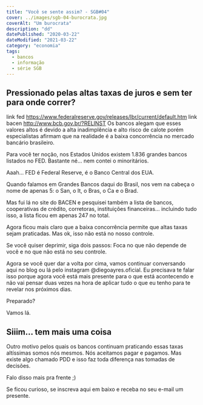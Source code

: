 ```yaml
---
title: "Você se sente assim? - SGB#04"
cover: ../images/sgb-04-burocrata.jpg
coverAlt: "Um burocrata"
description: "dd"
datePublished: "2020-03-22"
dateModified: "2021-03-22"
category: "economia"
tags:
  - bancos
  - informação
  - série SGB
---
```


## Pressionado pelas altas taxas de juros e sem ter para onde correr?

link fed https://www.federalreserve.gov/releases/lbr/current/default.htm
link bacen http://www.bcb.gov.br/?RELINST
Os bancos alegam que esses valores altos é devido a alta inadimplência e 
alto risco de calote porém especialistas afirmam que na realidade é a 
baixa concorrência no mercado bancário brasileiro.

Para você ter noção, nos Estados Unidos existem 1.836 grandes 
bancos listados no FED. Bastante né... nem contei o minoritários.

Aaah... FED é Federal Reserve, é o Banco Central dos EUA.

Quando falamos em Grandes Bancos daqui do Brasil, nos vem na cabeça o 
nome de apenas 5: o San, o It, o Bras, o Ca e o Brad.

Mas fui lá no site do BACEN e pesquisei também a lista de bancos, 
cooperativas de crédito, corretoras, instituições financeiras... 
incluindo tudo isso, a lista ficou em apenas 247 no total. 

Agora ficou mais claro que a baixa concorrência permite que altas 
taxas sejam praticadas. Mas ok, isso não está no nosso controle. 

Se você quiser deprimir, siga dois passos: Foca no que não 
depende de você e no que não está no seu controle. 

Agora se você quer dar a volta por cima, vamos continuar conversando 
aqui no blog ou lá pelo instagram @diegoayres.oficial. 
Eu precisava te falar isso porque agora você está mais presente para o que está 
acontecendo e não vai pensar duas vezes na hora de aplicar tudo o que eu 
tenho para te revelar nos próximos dias.

Preparado? 

Vamos lá.

## Siiim... tem mais uma coisa

Outro motivo pelos quais os bancos continuam praticando essas taxas 
altíssimas somos nós mesmos. Nós aceitamos pagar e pagamos. 
Mas existe algo chamado PDD e isso faz toda diferença nas tomadas de decisões.

Falo disso mais pra frente ;)

Se ficou curioso, se inscreva aqui em baixo e receba no seu e-mail um presente.
